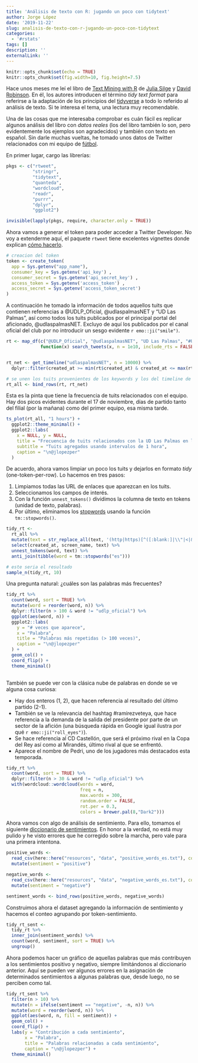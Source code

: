 ```yaml
---
title: 'Análisis de texto con R: jugando un poco con tidytext'
author: Jorge López
date: '2019-11-22'
slug: analisis-de-texto-con-r-jugando-un-poco-con-tidytext
categories:
  - '#rstats'
tags: []
description: ''
externalLink: ''
---
```



```r
knitr::opts_chunk$set(echo = TRUE)
knitr::opts_chunk$set(fig.width=10, fig.height=7.5) 
```

Hace unos meses me leí el libro de [Text Mining with R](https://www.tidytextmining.com) de [Julia Silge](https://juliasilge.com) y [David Robinson](http://varianceexplained.org). En él, los autores introducen el término *tidy text format* para referirse a la adaptación de los principios del [tidyverse](https://tidyverse.tidyverse.org/articles/manifesto.html) a todo lo referido al análisis de texto. Si te interesa el tema, una lectura muy recomendable.

Una de las cosas que me interesaba comprobar es cuán fácil es replicar algunos análisis del libro con *datos reales* (los del libro también lo son, pero evidentemente los ejemplos son agradecidos) y también con texto en español. Sin darle muchas vueltas, he tomado unos datos de Twitter relacionados con mi equipo de [fútbol](https://es.wikipedia.org/wiki/Unión_Deportiva_Las_Palmas).

En primer lugar, cargo las librerías: 


```r
pkgs <- c("rtweet",
          "stringr",
          "tidytext",
          "quanteda",
          "wordcloud",
          "readr",
          "purrr",
          "dplyr",
          "ggplot2")

invisible(lapply(pkgs, require, character.only = TRUE))
```


Ahora vamos a generar el token para poder acceder a Twitter Developer. No voy a extenderme aquí, el paquete `rtweet` tiene excelentes vignettes donde explican [cómo hacerlo](https://rtweet.info/articles/auth.html).

```r
# creacion del token
token <- create_token(
  app = Sys.getenv("app_name"),
  consumer_key = Sys.getenv('api_key') ,
  consumer_secret = Sys.getenv('api_secret_key') ,
  access_token = Sys.getenv('access_token') ,
  access_secret = Sys.getenv('access_token_secret')
)
```


A continuación he tomado la información de todos aquellos tuits que contienen referencias a @UDLP_Oficial, @udlaspalmasNET y "UD Las Palmas", así como todos los tuits publicados por el principal portal del aficionado, @udlaspalmasNET. Excluyo de aquí los publicados por el canal oficial del club por no introducir un sesgo evidente `r emo::ji("smile")`.


```r
rt <- map_df(c("@UDLP_Oficial", "@udlaspalmasNET", "UD Las Palmas", "#UDLP"), 
             function(x) search_tweets(x, n = 1e10, include_rts = FALSE))


rt_net <- get_timeline("udlaspalmasNET", n = 10000) %>% 
  dplyr::filter(created_at >= min(rt$created_at) & created_at <= max(rt$created_at))

# se unen los tuits provenientes de los keywords y los del timeline de @udlaspalmasNET
rt_all <- bind_rows(rt, rt_net)
```

Esta es la pinta que tiene la frecuencia de tuits relacionados con el equipo. Hay dos picos evidentes durante el 17 de noviembre, días de partido tanto del filial (por la mañana) como del primer equipo, esa misma tarde.


```r
ts_plot(rt_all, "1 hours") +
  ggplot2::theme_minimal() +
  ggplot2::labs(
    x = NULL, y = NULL,
    title = "Frecuencia de tuits relacionados con la UD Las Palmas en los últimos 7 días",
    subtitle = "Tuits agregados usando intervalos de 1 hora",
    caption = "\n@jlopezper"
  )
```

De acuerdo, ahora vamos limpiar un poco los tuits y dejarlos en formato *tidy* (one-token-per-row). Lo hacemos en tres pasos:

1. Limpiamos todas las URL de enlaces que aparezcan en los tuits.
2. Seleccionamos los campos de interés.
3. Con la función `unnest_tokens()` dividimos la columna de texto en tokens (unidad de texto, palabras).
4. Por último, eliminamos los [stopwords](https://en.wikipedia.org/wiki/Stop_words) usando la función `tm::stopwords()`.

```r
tidy_rt <-
  rt_all %>%
  mutate(text = str_replace_all(text, '(http|https)[^([:blank:]|\\"|<|&|#\n\r)]+', "")) %>%
  select(created_at, screen_name, text) %>%
  unnest_tokens(word, text) %>%
  anti_join(tibble(word = tm::stopwords("es")))

# este seria el resultado
sample_n(tidy_rt, 10)
```

Una pregunta natural: ¿cuáles son las palabras más frecuentes? 

```r
tidy_rt %>%
  count(word, sort = TRUE) %>%
  mutate(word = reorder(word, n)) %>%
  dplyr::filter(n > 100 & word != "udlp_oficial") %>%
  ggplot(aes(word, n)) + 
  ggplot2::labs(
    y = "# veces que aparece", 
    x = "Palabra",
    title = "Palabras más repetidas (> 100 veces)",
    caption = "\n@jlopezper"
  ) +
  geom_col() + 
  coord_flip() +
  theme_minimal()
  
```



También se puede ver con la clásica nube de palabras en donde se ve alguna cosa curiosa:

- Hay dos enteros (1, 2), que hacen referencia al resultado del último partido (2-1). 
- También se ve la relevancia del hashtag #ramirezveteya, que hace referencia a la demanda de la salida del presidente por parte de un sector de la afición (una búsqueda rápida en Google igual ilustra por qué `r emo::ji("roll_eyes")`).
- Se hace referencia al CD Castellón, que será el próximo rival en la Copa del Rey así como al Mirandés, último rival al que se enfrentó.
- Aparece el nombre de Pedri, uno de los jugadores más destacados esta temporada.

```r
tidy_rt %>%
  count(word, sort = TRUE) %>%
  dplyr::filter(n > 30 & word != "udlp_oficial") %>%
  with(wordcloud::wordcloud(words = word, 
                            freq = n, 
                            max.words = 300,
                            random.order = FALSE,
                            rot.per = 0.3,
                            colors = brewer.pal(8,"Dark2")))
```


Ahora vamos con algo de análisis de sentimiento. Para ello, tomamos el siguiente [diccionario de sentimientos](https://www.kaggle.com/rtatman/sentiment-lexicons-for-81-languages/version/1). En honor a la verdad, no está muy pulido y he visto errores que he corregido sobre la marcha, pero vale para una primera intentona.

```r
positive_words <-
  read_csv(here::here("resources", "data", "positive_words_es.txt"), col_names = "word") %>%
  mutate(sentiment = "positive")

negative_words <-
  read_csv(here::here("resources", "data", "negative_words_es.txt"), col_names = "word") %>%
  mutate(sentiment = "negative")

sentiment_words <- bind_rows(positive_words, negative_words)
```


Construimos ahora el dataset agregando la información de sentimiento y hacemos el conteo agrupando por token-sentimiento.

```r
tidy_rt_sent <-
  tidy_rt %>%
  inner_join(sentiment_words) %>%
  count(word, sentiment, sort = TRUE) %>%
  ungroup()
```

Ahora podemos hacer un gráfico de aquellas palabras que más contribuyen a los sentimientos positivo y negativo, siempre limitándonos al diccionario anterior. Aquí se pueden ver algunos errores en la asignación de determinados sentimientos a algunas palabras que, desde luego, no se perciben como tal.

```r
tidy_rt_sent %>%
  filter(n > 10) %>%
  mutate(n = ifelse(sentiment == "negative", -n, n)) %>%
  mutate(word = reorder(word, n)) %>%
  ggplot(aes(word, n, fill = sentiment)) +
  geom_col() +
  coord_flip() +
  labs(y = "Contribución a cada sentimiento",
       x = "Palabra",
       title = "Palabras relacionadas a cada sentimiento",
       caption = "\n@jlopezper") +
  theme_minimal()
```





